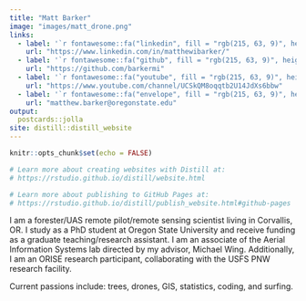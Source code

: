 ```yaml
---
title: "Matt Barker"
image: "images/matt_drone.png"
links:
  - label: '`r fontawesome::fa("linkedin", fill = "rgb(215, 63, 9)", height = "25px")`'
    url: "https://www.linkedin.com/in/matthewibarker/"
  - label: '`r fontawesome::fa("github", fill = "rgb(215, 63, 9)", height = "25px")`'
    url: "https://github.com/barkermi"
  - label: '`r fontawesome::fa("youtube", fill = "rgb(215, 63, 9)", height = "25px")`'
    url: "https://www.youtube.com/channel/UCSkQM8oqqtb2U14JdXs6bbw"
  - label: '`r fontawesome::fa("envelope", fill = "rgb(215, 63, 9)", height = "25px")`'
    url: "matthew.barker@oregonstate.edu"
output:
  postcards::jolla
site: distill::distill_website
---
```


```r
knitr::opts_chunk$set(echo = FALSE)

# Learn more about creating websites with Distill at:
# https://rstudio.github.io/distill/website.html

# Learn more about publishing to GitHub Pages at:
# https://rstudio.github.io/distill/publish_website.html#github-pages

```

I am a forester/UAS remote pilot/remote sensing scientist living in Corvallis, OR. I study as a PhD student at Oregon State University and receive funding as a graduate teaching/research assistant. I am an associate of the Aerial Information Systems lab directed by my advisor, Michael Wing. Additionally, I am an ORISE research participant, collaborating with the USFS PNW research facility.

Current passions include: trees, drones, GIS, statistics, coding, and surfing.
